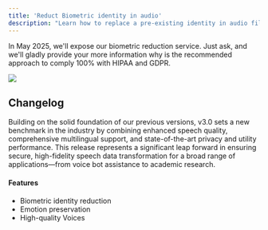 ```yaml
---
title: 'Reduct Biometric identity in audio'
description: "Learn how to replace a pre-existing identity in audio file using the Voice Harbor's Python SDK, while preserving Emotion and Phonetic information."
---
```

<Tip>

In May 2025, we'll expose our biometric reduction service. Just ask, and we'll gladly provide your more information why is the recommended approach to comply 100% with HIPAA and GDPR.

</Tip>

<Update label="2025-05-01" description="Upcoming Release">
  <Frame>
    <img className="block" src="https://mintlify-assets.b-cdn.net/hero-light.png" />
  </Frame>

  ## Changelog

  Building on the solid foundation of our previous versions, v3.0 sets a new benchmark in the industry by combining enhanced speech quality, comprehensive multilingual support, and state-of-the-art privacy and utility performance. This release represents a significant leap forward in ensuring secure, high-fidelity speech data transformation for a broad range of applications—from voice bot assistance to academic research.

  #### Features

  * Biometric identity reduction 
  * Emotion preservation
  * High-quality Voices
</Update>

